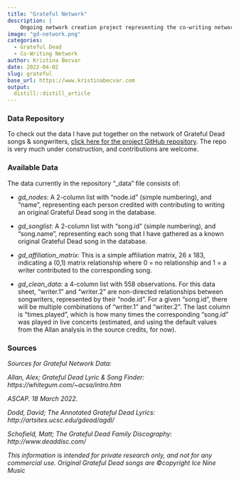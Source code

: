 ```yaml
---
title: "Grateful Network"
description: |
    Ongoing network creation project representing the co-writing network of Grateful Dead songs & songwriters
image: "gd-network.png"
categories:
  - Grateful Dead
  - Co-Writing Network
author: Kristina Becvar
date: 2022-04-02
slug: grateful
base_url: https://www.kristinabecvar.com
output:
  distill::distill_article
---
```



### Data Repository

To check out the data I have put together on the network of Grateful Dead songs & songwriters, [click here for the project GitHub repository](https://github.com/kbec19/Grateful-Network){target="_blank"}. The repo is very much under construction, and contributions are welcome.



### Available Data

The data currently in the repository "_data" file consists of:

* *gd_nodes*: A 2-column list with "node.id" (simple numbering), and "name", representing each person credited with contributing to writing an original Grateful Dead song in the database.

* *gd_songlist*: A 2-column list with "song.id" (simple numbering), and "song.name", representing each song that I have gathered as a known original Grateful Dead song in the database.

* *gd_affiliation_matrix*: This is a simple affiliation matrix, 26 x 183, indicating a (0,1) matrix relationship where 0 = no relationship and 1 = a writer contributed to the corresponding song.

* *gd_clean_data*: a 4-column list with 558 observations. For this data sheet, "writer.1" and "writer.2" are non-directed relationships between songwriters, represented by their "node.id". For a given "song.id", there will be multiple combinations of "writer.1" and "writer.2". The last column is "times.played", which is how many times the corresponding "song.id" was played in live concerts (estimated, and using the default values from the Allan analysis in the source credits, for now).



### Sources

*Sources for Grateful Network Data:*

*Allan, Alex; Grateful Dead Lyric & Song Finder: https://whitegum.com/~acsa/intro.htm*

*ASCAP. 18 March 2022.*

*Dodd, David; The Annotated Grateful Dead Lyrics: http://artsites.ucsc.edu/gdead/agdl/*

*Schofield, Matt; The Grateful Dead Family Discography: http://www.deaddisc.com/*

*This information is intended for private research only, and not for any commercial use. Original Grateful Dead songs are ©copyright Ice Nine Music*



